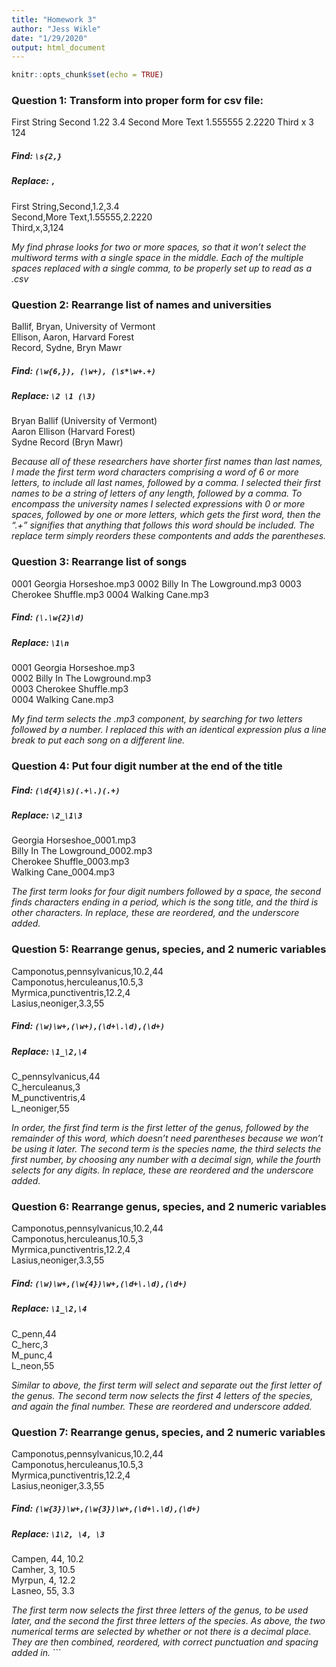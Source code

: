 ```yaml
---
title: "Homework 3"
author: "Jess Wikle"
date: "1/29/2020"
output: html_document
---
```


```r
knitr::opts_chunk$set(echo = TRUE)
```

### Question 1: Transform into proper form for csv file:

First String    Second      1.22      3.4
Second          More Text   1.555555  2.2220
Third           x           3         124 

##### Find: `\s{2,}`
##### Replace: `,`

First String,Second,1.2,3.4  
Second,More Text,1.55555,2.2220  
Third,x,3,124  


*My find phrase looks for two or more spaces, so that it won't select the multiword terms with a single space in the middle. Each of the multiple spaces replaced with a single comma, to be properly set up to read as a .csv*


### Question 2: Rearrange list of names and universities

Ballif, Bryan, University of Vermont  
Ellison, Aaron, Harvard Forest  
Record, Sydne, Bryn Mawr  

##### Find: `(\w{6,}), (\w+), (\s*\w+.+)`
##### Replace: `\2 \1 (\3)`

Bryan Ballif (University of Vermont)  
Aaron Ellison (Harvard Forest)  
Sydne Record (Bryn Mawr)  


*Because all of these researchers have shorter first names than last names, I made the first term word characters comprising a word of 6 or more letters, to include all last names, followed by a comma. I selected their first names to be a string of letters of any length, followed by a comma. To encompass the university names I selected expressions with 0 or more spaces, followed by one or more letters, which gets the first word, then the ".+" signifies that anything that follows this word should be included. The replace term simply reorders these compontents and adds the parentheses.*

### Question 3: Rearrange list of songs

0001 Georgia Horseshoe.mp3 0002 Billy In The Lowground.mp3 0003 Cherokee Shuffle.mp3 0004 Walking Cane.mp3

##### Find: `(\.\w{2}\d)`
##### Replace: `\1\n`

0001 Georgia Horseshoe.mp3  
0002 Billy In The Lowground.mp3  
0003 Cherokee Shuffle.mp3  
0004 Walking Cane.mp3  


*My find term selects the .mp3 component, by searching for two letters followed by a number. I replaced this with an identical expression plus a line break to put each song on a different line.*

### Question 4: Put four digit number at the end of the title

##### Find: `(\d{4}\s)(.+\.)(.+)`
##### Replace: `\2_\1\3`

Georgia Horseshoe_0001.mp3  
Billy In The Lowground_0002.mp3  
Cherokee Shuffle_0003.mp3  
Walking Cane_0004.mp3  


*The first term looks for four digit numbers followed by a space, the second finds characters ending in a period, which is the song title, and the third is other characters. In replace, these are reordered, and the underscore added.*

### Question 5: Rearrange genus, species, and 2 numeric variables

Camponotus,pennsylvanicus,10.2,44  
Camponotus,herculeanus,10.5,3  
Myrmica,punctiventris,12.2,4  
Lasius,neoniger,3.3,55  

##### Find: `(\w)\w+,(\w+),(\d+\.\d),(\d+)`  
##### Replace: `\1_\2,\4`  

C_pennsylvanicus,44  
C_herculeanus,3  
M_punctiventris,4  
L_neoniger,55  


*In order, the first find term is the first letter of the genus, followed by the remainder of this word, which doesn't need parentheses because we won't be using it later. The second term is the species name, the third selects the first number, by choosing any number with a decimal sign, while the fourth selects for any digits. In replace, these are reordered and the underscore added.*

### Question 6: Rearrange genus, species, and 2 numeric variables

Camponotus,pennsylvanicus,10.2,44  
Camponotus,herculeanus,10.5,3  
Myrmica,punctiventris,12.2,4  
Lasius,neoniger,3.3,55  

##### Find: `(\w)\w+,(\w{4})\w+,(\d+\.\d),(\d+)`  
##### Replace: `\1_\2,\4`  

C_penn,44  
C_herc,3  
M_punc,4  
L_neon,55  


*Similar to above, the first term will select and separate out the first letter of the genus. The second term now selects the first 4 letters of the species, and again the final number. These are reordered and underscore added.*

### Question 7: Rearrange genus, species, and 2 numeric variables

Camponotus,pennsylvanicus,10.2,44  
Camponotus,herculeanus,10.5,3  
Myrmica,punctiventris,12.2,4  
Lasius,neoniger,3.3,55  

##### Find: `(\w{3})\w+,(\w{3})\w+,(\d+\.\d),(\d+)`  
##### Replace: `\1\2, \4, \3`  

Campen, 44, 10.2  
Camher, 3, 10.5  
Myrpun, 4, 12.2  
Lasneo, 55, 3.3  


*The first term now selects the first three letters of the genus, to be used later, and the second the first three letters of the species. As above, the two numerical terms are selected by whether or not there is a decimal place. They are then combined, reordered, with correct punctuation and spacing added in.*
```